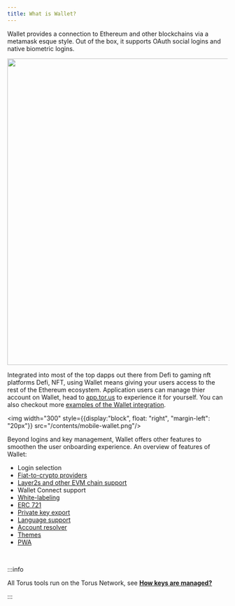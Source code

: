 ```yaml
---
title: What is Wallet?
---
```


Wallet provides a connection to Ethereum and other blockchains via a metamask esque style. Out of
the box, it supports OAuth social logins and native biometric logins.

<img  width="700" src="/contents/kyber-example.png"/>

Integrated into most of the top dapps out there from Defi to gaming nft platforms Defi, NFT, using Wallet means giving your
users access to the rest of the Ethereum ecosystem. Application users can manage thier
account on Wallet, head to [app.tor.us](https://app.tor.us) to experience it for yourself.
You can also checkout more [examples of the Wallet integration](integration-examples).

<div style={{display:"block", overflow: "auto"}}>

<img  width="300" style={{display:"block", float: "right", "margin-left": "20px"}} src="/contents/mobile-wallet.png"/>

Beyond logins and key management, Wallet offers other features to smoothen the user onboarding
experience. An overview of features of Wallet:

- Login selection
- [Fiat-to-crypto providers](features/purchasecryptocurrency)
- [Layer2s and other EVM chain support](features/layer2)
- Wallet Connect support
- [White-labeling](features/whitelabeling)
- [ERC 721](features/erc721)
- [Private key export](features/exportprivatekey)
- [Language support](features/language)
- [Account resolver](features/accountrecovery)
- [Themes](features/themes)
- [PWA](features/pwa)

</div>

<br />

:::info

All Torus tools run on the Torus Network, see [**How keys are managed?**](features/lkdajsdf)

:::
